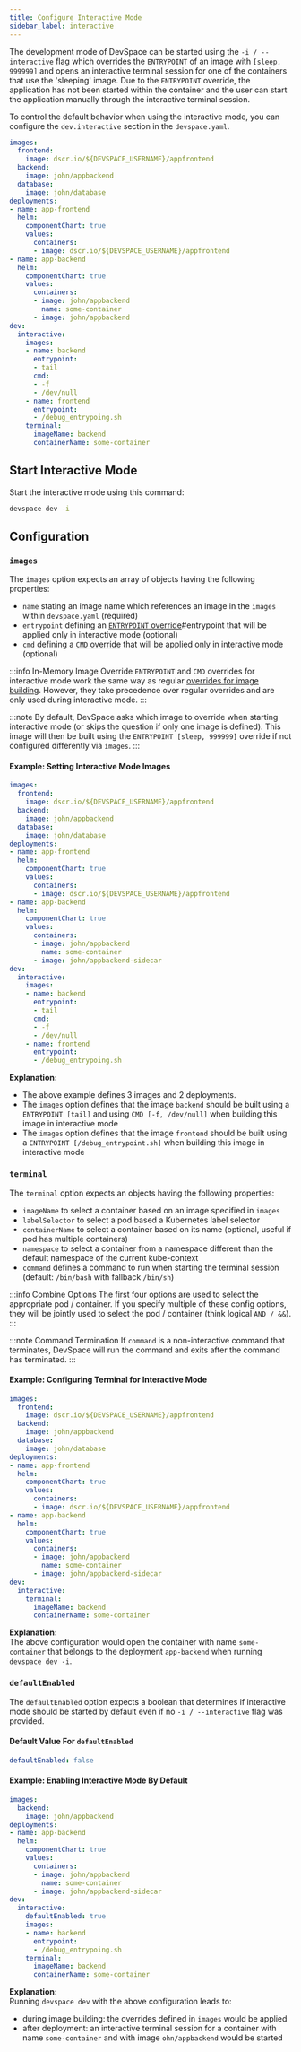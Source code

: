 ```yaml
---
title: Configure Interactive Mode
sidebar_label: interactive
---
```


The development mode of DevSpace can be started using the `-i / --interactive` flag which overrides the `ENTRYPOINT` of an image with `[sleep, 999999]` and opens an interactive terminal session for one of the containers that use the 'sleeping' image. Due to the `ENTRYPOINT` override, the application has not been started within the container and the user can start the application manually through the interactive terminal session.

To control the default behavior when using the interactive mode, you can configure the `dev.interactive` section in the `devspace.yaml`.
```yaml {24-37}
images:
  frontend:
    image: dscr.io/${DEVSPACE_USERNAME}/appfrontend
  backend:
    image: john/appbackend
  database:
    image: john/database
deployments:
- name: app-frontend
  helm:
    componentChart: true
    values:
      containers:
      - image: dscr.io/${DEVSPACE_USERNAME}/appfrontend
- name: app-backend
  helm:
    componentChart: true
    values:
      containers:
      - image: john/appbackend
        name: some-container
      - image: john/appbackend
dev:
  interactive:
    images:
    - name: backend
      entrypoint:
      - tail
      cmd:
      - -f
      - /dev/null
    - name: frontend
      entrypoint:
      - /debug_entrypoing.sh
    terminal:
      imageName: backend
      containerName: some-container
```

## Start Interactive Mode
Start the interactive mode using this command:
```bash
devspace dev -i
```

## Configuration

### `images`
The `images` option expects an array of objects having the following properties:
- `name` stating an image name which references an image in the `images` within `devspace.yaml` (required)
- `entrypoint` defining an [`ENTRYPOINT` override](../../configuration/images/entrypoint-cmd.mdx)#entrypoint that will be applied only in interactive mode (optional)
- `cmd` defining a [`CMD` override](../../configuration/images/entrypoint-cmd.mdx#cmd) that will be applied only in interactive mode (optional)

:::info In-Memory Image Override
`ENTRYPOINT` and `CMD` overrides for interactive mode work the same way as regular [overrides for image building](../../configuration/images/entrypoint-cmd.mdx). However, they take precedence over regular overrides and are only used during interactive mode.
:::

:::note
By default, DevSpace asks which image to override when starting interactive mode (or skips the question if only one image is defined). This image will then be built using the `ENTRYPOINT [sleep, 999999]` override if not configured differently via `images`.
:::

#### Example: Setting Interactive Mode Images
```yaml {25-34}
images:
  frontend:
    image: dscr.io/${DEVSPACE_USERNAME}/appfrontend
  backend:
    image: john/appbackend
  database:
    image: john/database
deployments:
- name: app-frontend
  helm:
    componentChart: true
    values:
      containers:
      - image: dscr.io/${DEVSPACE_USERNAME}/appfrontend
- name: app-backend
  helm:
    componentChart: true
    values:
      containers:
      - image: john/appbackend
        name: some-container
      - image: john/appbackend-sidecar
dev:
  interactive:
    images:
    - name: backend
      entrypoint:
      - tail
      cmd:
      - -f
      - /dev/null
    - name: frontend
      entrypoint:
      - /debug_entrypoing.sh
```
**Explanation:**  
- The above example defines 3 images and 2 deployments.
- The `images` option defines that the image `backend` should be built using a `ENTRYPOINT [tail]` and using `CMD [-f, /dev/null]` when building this image in interactive mode
- The `images` option defines that the image `frontend` should be built using a `ENTRYPOINT [/debug_entrypoint.sh]` when building this image in interactive mode


### `terminal`
The `terminal` option expects an objects having the following properties:
- `imageName` to select a container based on an image specified in `images`
- `labelSelector` to select a pod based a Kubernetes label selector
- `containerName` to select a container based on its name (optional, useful if pod has multiple containers)
- `namespace` to select a container from a namespace different than the default namespace of the current kube-context
- `command` defines a command to run when starting the terminal session (default: `/bin/bash` with fallback `/bin/sh`)

:::info Combine Options
The first four options are used to select the appropriate pod / container. If you specify multiple of these config options, they will be jointly used to select the pod / container (think logical `AND / &&`).
:::

:::note Command Termination
If `command` is a non-interactive command that terminates, DevSpace will run the command and exits after the command has terminated.
:::

#### Example: Configuring Terminal for Interactive Mode
```yaml {25-27}
images:
  frontend:
    image: dscr.io/${DEVSPACE_USERNAME}/appfrontend
  backend:
    image: john/appbackend
  database:
    image: john/database
deployments:
- name: app-frontend
  helm:
    componentChart: true
    values:
      containers:
      - image: dscr.io/${DEVSPACE_USERNAME}/appfrontend
- name: app-backend
  helm:
    componentChart: true
    values:
      containers:
      - image: john/appbackend
        name: some-container
      - image: john/appbackend-sidecar
dev:
  interactive:
    terminal:
      imageName: backend
      containerName: some-container
```
**Explanation:**  
The above configuration would open the container with name `some-container` that belongs to the deployment `app-backend` when running `devspace dev -i`.


### `defaultEnabled`
The `defaultEnabled` option expects a boolean that determines if interactive mode should be started by default even if no `-i / --interactive` flag was provided.

#### Default Value For `defaultEnabled`
```yaml
defaultEnabled: false
```

#### Example: Enabling Interactive Mode By Default
```yaml
images:
  backend:
    image: john/appbackend
deployments:
- name: app-backend
  helm:
    componentChart: true
    values:
      containers:
      - image: john/appbackend
        name: some-container
      - image: john/appbackend-sidecar
dev:
  interactive:
    defaultEnabled: true
    images:
    - name: backend
      entrypoint:
      - /debug_entrypoing.sh
    terminal:
      imageName: backend
      containerName: some-container
```
**Explanation:**  
Running `devspace dev` with the above configuration leads to:
- during image building: the overrides defined in `images`  would be applied
- after deployment: an interactive terminal session for a container with name `some-container` and with image `ohn/appbackend` would be started
